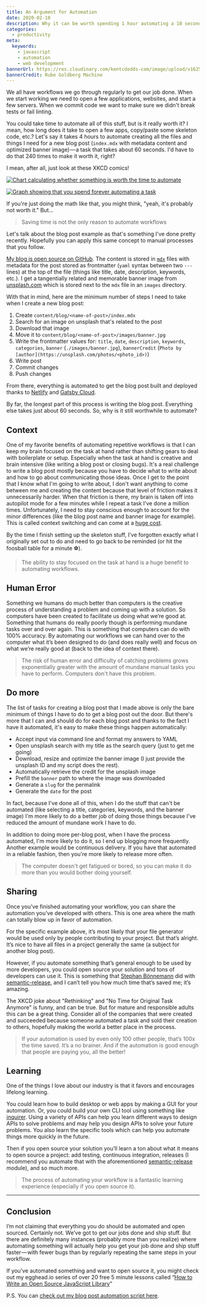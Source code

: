 ```yaml
---
title: An Argument for Automation
date: 2020-02-10
description: Why it can be worth spending 1 hour automating a 10 second task
categories:
  - productivity
meta:
  keywords:
    - javascript
    - automation
    - web development
bannerUrl: https://res.cloudinary.com/kentcdodds-com/image/upload/v1625032520/kentcdodds.com/content/blog/automation/banner.gif
bannerCredit: Rube Goldberg Machine
---
```


We all have workflows we go through regularly to get our job done. When we start
working we need to open a few applications, websites, and start a few servers.
When we commit code we want to make sure we didn't break tests or fail linting.

You could take time to automate all of this stuff, but is it really worth it? I
mean, how long does it take to open a few apps, copy/paste some skeleton code,
etc.? Let's say it takes 4 hours to automate creating all the files and things I
need for a new blog post (`index.mdx` with metadata content and optimized banner
image) — a task that takes about 60 seconds. I'd have to do that 240 times to
make it worth it, right?

I mean, after all, just look at these XKCD comics!

[![Chart calculating whether something is worth the time to automate](https://res.cloudinary.com/kentcdodds-com/image/upload/v1625032519/kentcdodds.com/content/blog/automation/is_it_worth_the_time.png)](https://xkcd.com/1205/)

[![Graph showing that you spend forever automating a task](https://res.cloudinary.com/kentcdodds-com/image/upload/v1625032519/kentcdodds.com/content/blog/automation/automation.png)](https://xkcd.com/1319/)

If you're just doing the math like that, you might think, "yeah, it's probably
not worth it." But...

> Saving time is not the only reason to automate workflows

Let's talk about the blog post example as that's something I've done pretty
recently. Hopefully you can apply this same concept to manual processes that you
follow.

[My blog is open source on GitHub](https://github.com/kentcdodds/kentcdodds.com).
The content is stored in [`mdx`](https://mdxjs.com/) files with metadata for the
post stored as frontmatter (`yaml` syntax between two `---` lines) at the top of
the file (things like title, date, description, keywords, etc.). I get a
tangentially related and memorable banner image from
[unsplash.com](https://unsplash.com/) which is stored next to the `mdx` file in
an `images` directory.

With that in mind, here are the minimum number of steps I need to take when I
create a new blog post:

1. Create `content/blog/<name-of-post>/index.mdx`
2. Search for an image on unsplash that's related to the post
3. Download that image
4. Move it to `content/blog/<name-of-post>/images/banner.jpg`
5. Write the frontmatter values for: `title`, `date`, `description`, `keywords`,
   `categories`, `banner` (`./images/banner.jpg`), `bannerCredit`
   (`Photo by [author](https://unsplash.com/photos/<photo_id>)`)
6. Write post
7. Commit changes
8. Push changes

From there, everything is automated to get the blog post built and deployed
thanks to [Netlify](https://www.netlify.com/) and
[Gatsby Cloud](https://www.gatsbyjs.com/cloud/).

By far, the longest part of this process is writing the blog post. Everything
else takes just about 60 seconds. So, why is it still worthwhile to automate?

## Context

One of my favorite benefits of automating repetitive workflows is that I can
keep my brain focused on the task at hand rather than shifting gears to deal
with boilerplate or setup. Especially when the task at hand is creative and
brain intensive (like writing a blog post or closing bugs). It's a real
challenge to write a blog post mostly because you have to decide what to write
about and how to go about communicating those ideas. Once I get to the point
that I know what I'm going to write about, I don't want anything to come between
me and creating the content because that level of friction makes it
unnecessarily harder. When that friction is there, my brain is taken off into
autopilot mode for a few minutes while I repeat a task I’ve done a million
times. Unfortunately, I need to stay conscious enough to account for the minor
differences (like the blog post name and banner image for example). This is
called context switching and can come at a
[huge cost](http://www.petrikainulainen.net/software-development/processes/the-cost-of-context-switching).

By the time I finish setting up the skeleton stuff, I’ve forgotten exactly what
I originally set out to do and need to go back to be reminded (or hit the
foosball table for a minute ⚽️).

> The ability to stay focused on the task at hand is a huge benefit to
> automating workflows.

## Human Error

Something we humans do much better than computers is the creative process of
understanding a problem and coming up with a solution. So computers have been
created to facilitate us doing what we’re good at. Something that humans do
really poorly though is performing mundane tasks over and over again. This is
something that computers can do with 100% accuracy. By automating our workflows
we can hand over to the computer what it’s been designed to do (and does really
well) and focus on what we’re really good at (back to the idea of context
there).

> The risk of human error and difficulty of catching problems grows
> exponentially greater with the amount of mundane manual tasks you have to
> perform. Computers don't have this problem.

## Do more

The list of tasks for creating a blog post that I made above is only the bare
minimum of things I have to do to get a blog post out the door. But there's more
that I can and should do for each blog post and thanks to the fact I have it
automated, it's easy to make these things happen automatically:

- Accept input via command line and format my answers to YAML
- Open unsplash search with my title as the search query (just to get me going)
- Download, resize and optimize the banner image (I just provide the unsplash ID
  and my script does the rest).
- Automatically retrieve the credit for the unsplash image
- Prefill the `banner` path to where the image was downloaded
- Generate a `slug` for the permalink
- Generate the `date` for the post

In fact, because I've done all of this, when I do the stuff that can't be
automated (like selecting a title, categories, keywords, and the banner image)
I'm more likely to do a better job of doing those things because I've reduced
the amount of mundane work I have to do.

In addition to doing more per-blog post, when I have the process automated, I'm
more likely to do it, so I end up blogging more frequently. Another example
would be continuous delivery. If you have that automated in a reliable fashion,
then you're more likely to release more often.

> The computer doesn't get fatigued or bored, so you can make it do more than
> you would bother doing yourself.

## Sharing

Once you’ve finished automating your workflow, you can share the automation
you’ve developed with others. This is one area where the math can totally blow
up in favor of automation.

For the specific example above, it’s most likely that your file generator would
be used only by people contributing to your project. But that’s alright. It’s
nice to have all files in a project generally the same (a subject for another
blog post).

However, if you automate something that’s general enough to be used by more
developers, you could open source your solution and tons of developers can use
it. This is something that [Stephan Bönnemann](https://twitter.com/boennemann)
did with [semantic-release](http://npm.im/semantic-release), and I can’t tell
you how much time that’s saved me; it’s amazing.

The XKCD joke about "Rethinking" and "No Time for Original Task Anymore" is
funny, and can be true. But for mature and responsible adults this can be a
great thing. Consider all of the companies that were created and succeeded
because someone automated a task and sold their creation to others, hopefully
making the world a better place in the process.

> If your automation is used by even only 100 other people, that’s 100x the time
> saved. It’s a no brainer. And if the automation is good enough that people are
> paying you, all the better!

## Learning

One of the things I love about our industry is that it favors and encourages
lifelong learning.

You could learn how to build desktop or web apps by making a GUI for your
automation. Or, you could build your own CLI tool using something like
[inquirer](http://npm.im/inquirer). Using a variety of APIs can help you learn
different ways to design APIs to solve problems and may help you design APIs to
solve your future problems. You also learn the specific tools which can help you
automate things more quickly in the future.

Then if you open source your solution you’ll learn a ton about what it means to
open source a project: add testing, continuous integration, releases (I
recommend you automate that with the aforementioned
[semantic-release](http://npm.im/semantic-release) module), and so much more.

> The process of automating your workflow is a fantastic learning experience
> (especially if you open source it).

---

## Conclusion

I’m not claiming that everything you do should be automated and open sourced.
Certainly not. We’ve got to get our jobs done and ship stuff. But there are
definitely many instances (probably more than you realize) where automating
something will actually help you get your job done and ship stuff faster — with
fewer bugs than by regularly repeating the same steps in your workflow.

If you’ve automated something and want to open source it, you might check out my
egghead.io series of over 20 free 5 minute lessons called
“[How to Write an Open Source JavaScript Library](https://egghead.io/series/how-to-write-an-open-source-javascript-library)”

P.S. You can
[check out my blog post automation script here](https://github.com/kentcdodds/kentcdodds.com/blob/master/generate/blogpost.js).
